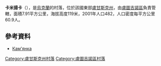 {{coord|48|14|31|N|39|23|39|E|scale:100000|display=title}}

'''卡米揚卡'''（{{lang-uk|Кам'янка}}），是[[烏克蘭|烏克蘭]]的村落，位於該國東部[[盧甘斯克州|盧甘斯克州]]，由[[盧圖吉諾區|盧圖吉諾區]]負責管轄，面積7.91平方公里，海拔高度119米，2001年人口482，人口密度每平方公里60.9人。

==參考資料==
* [http://w1.c1.rada.gov.ua/pls/z7502/A005?rdat1=08.11.2011&rf7571=18167 Кам'янка]{{dead link|date=2017年11月 |bot=InternetArchiveBot |fix-attempted=yes }}

{{DEFAULTSORT:Кам'янка}}
[[Category:盧甘斯克州村落|Category:盧甘斯克州村落]]
[[Category:盧圖吉諾區村落|Category:盧圖吉諾區村落]]


{{Luhansk-geo-stub}}